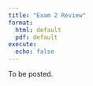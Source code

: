 ```yaml
---
title: "Exam 2 Review"
format:
  html: default
  pdf: default
execute:
  echo: false
---
```


To be posted.

